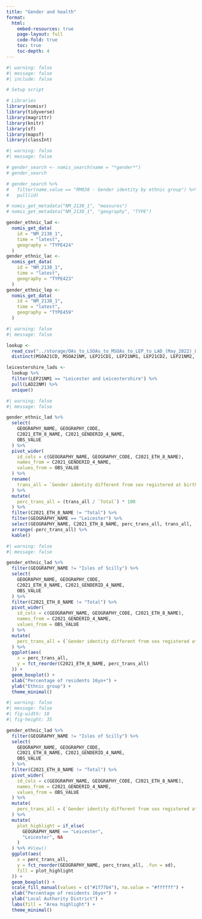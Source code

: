 ```yaml
---
title: "Gender and health"
format: 
  html:
    embed-resources: true
    page-layout: full
    code-fold: true
    toc: true
    toc-depth: 4
---
```


```r
#| warning: false
#| message: false
#| include: false

# Setup script

# Libraries
library(nomisr)
library(tidyverse)
library(magrittr)
library(knitr)
library(sf)
library(mapsf)
library(classInt)
```

```r
#| warning: false
#| message: false

# gender_search <- nomis_search(name = "*gender*")
# gender_search

# gender_search %>% 
#   filter(name.value == "RM038 - Gender identity by ethnic group") %>% 
#   pull(id)

# nomis_get_metadata("NM_2138_1", "measures")
# nomis_get_metadata("NM_2138_1", "geography", "TYPE")

gender_ethnic_lad <-
  nomis_get_data(
    id = "NM_2138_1", 
    time = "latest", 
    geography = "TYPE424"
  )
gender_ethnic_lac <-
  nomis_get_data(
    id = "NM_2138_1", 
    time = "latest", 
    geography = "TYPE423"
  )
gender_ethnic_lep <-
  nomis_get_data(
    id = "NM_2138_1", 
    time = "latest", 
    geography = "TYPE459"
  )

```

```r
#| warning: false
#| message: false

lookup <- 
  read_csv("../storage/OAs_to_LSOAs_to_MSOAs_to_LEP_to_LAD_(May_2022)_Lookup_in_England.csv") %>% 
  distinct(MSOA21CD, MSOA21NM, LEP21CD1, LEP21NM1, LEP21CD2, LEP21NM2, LAD22CD, LAD22NM)

leicestershire_lads <-
  lookup %>% 
  filter(LEP21NM1 == "Leicester and Leicestershire") %>%
  pull(LAD22NM) %>% 
  unique()
```

```r
#| warning: false
#| message: false

gender_ethnic_lad %>% 
  select(
    GEOGRAPHY_NAME, GEOGRAPHY_CODE,
    C2021_ETH_8_NAME, C2021_GENDERID_4_NAME,
    OBS_VALUE
  ) %>% 
  pivot_wider(
    id_cols = c(GEOGRAPHY_NAME, GEOGRAPHY_CODE, C2021_ETH_8_NAME),
    names_from = C2021_GENDERID_4_NAME,
    values_from = OBS_VALUE
  ) %>% 
  rename(
    trans_all = `Gender identity different from sex registered at birth`
  ) %>% 
  mutate(
    perc_trans_all = (trans_all / `Total`) * 100
  ) %>%
  filter(C2021_ETH_8_NAME != "Total") %>% 
  filter(GEOGRAPHY_NAME == "Leicester") %>% 
  select(GEOGRAPHY_NAME, C2021_ETH_8_NAME, perc_trans_all, trans_all, `Total`) %>% 
  arrange(-perc_trans_all) %>% 
  kable()
```

```r
#| warning: false
#| message: false

gender_ethnic_lad %>% 
  filter(GEOGRAPHY_NAME != "Isles of Scilly") %>% 
  select(
    GEOGRAPHY_NAME, GEOGRAPHY_CODE,
    C2021_ETH_8_NAME, C2021_GENDERID_4_NAME,
    OBS_VALUE
  ) %>% 
  filter(C2021_ETH_8_NAME != "Total") %>% 
  pivot_wider(
    id_cols = c(GEOGRAPHY_NAME, GEOGRAPHY_CODE, C2021_ETH_8_NAME),
    names_from = C2021_GENDERID_4_NAME,
    values_from = OBS_VALUE
  ) %>% 
  mutate(
    perc_trans_all = (`Gender identity different from sex registered at birth` / `Total`) * 100
  ) %>%
  ggplot(aes(
    x = perc_trans_all,
    y = fct_reorder(C2021_ETH_8_NAME, perc_trans_all)
  )) +
  geom_boxplot() +
  xlab("Percentage of residents 16yo+") +
  ylab("Ethnic group") +
  theme_minimal()
```

```r
#| warning: false
#| message: false
#| fig-width: 10
#| fig-height: 35

gender_ethnic_lad %>% 
  filter(GEOGRAPHY_NAME != "Isles of Scilly") %>% 
  select(
    GEOGRAPHY_NAME, GEOGRAPHY_CODE,
    C2021_ETH_8_NAME, C2021_GENDERID_4_NAME,
    OBS_VALUE
  ) %>% 
  filter(C2021_ETH_8_NAME != "Total") %>% 
  pivot_wider(
    id_cols = c(GEOGRAPHY_NAME, GEOGRAPHY_CODE, C2021_ETH_8_NAME),
    names_from = C2021_GENDERID_4_NAME,
    values_from = OBS_VALUE
  ) %>% 
  mutate(
    perc_trans_all = (`Gender identity different from sex registered at birth` / `Total`) * 100
  ) %>% 
  mutate(
    plot_highlight = if_else(
      GEOGRAPHY_NAME == "Leicester",
      "Leicester", NA
    )
  ) %>% #View()
  ggplot(aes(
    x = perc_trans_all,
    y = fct_reorder(GEOGRAPHY_NAME, perc_trans_all, .fun = sd),
    fill = plot_highlight
  )) +
  geom_boxplot() +
  scale_fill_manual(values = c("#1f77b4"), na.value = "#ffffff") +
  xlab("Percentage of residents 16yo+") +
  ylab("Local Authority District") +
  labs(fill = "Area highlight") +
  theme_minimal()
```